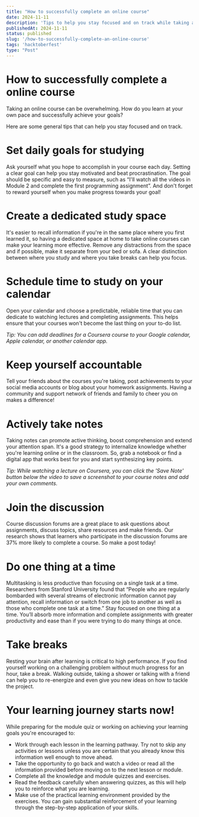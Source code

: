 ```yaml
---
title: "How to successfully complete an online course"
date: 2024-11-11
description: 'Tips to help you stay focused and on track while taking an online course.'
publishedAt: 2024-11-11
status: published
slug: '/how-to-successfully-complete-an-online-course'
tags: 'hacktoberfest'
type: "Post"
---
```


# How to successfully complete a online course

Taking an online course can be overwhelming. How do you learn at your own pace and successfully achieve your goals?

Here are some general tips that can help you stay focused and on track.

# **Set daily goals for studying**

Ask yourself what you hope to accomplish in your course each day. Setting a clear goal can help you stay motivated and beat procrastination. The goal should be specific and easy to measure, such as “I'll watch all the videos in Module 2 and complete the first programming assignment”. And don't forget to reward yourself when you make progress towards your goal!

# **Create a dedicated study space**

It's easier to recall information if you're in the same place where you first learned it, so having a dedicated space at home to take online courses can make your learning more effective. Remove any distractions from the space and if possible, make it separate from your bed or sofa. A clear distinction between where you study and where you take breaks can help you focus.

# **Schedule time to study on your calendar**

Open your calendar and choose a predictable, reliable time that you can dedicate to watching lectures and completing assignments. This helps ensure that your courses won't become the last thing on your to-do list.

*Tip: You can add deadlines for a Coursera course to your Google calendar, Apple calendar, or another calendar app.*

# **Keep yourself accountable**

Tell your friends about the courses you're taking, post achievements to your social media accounts or blog about your homework assignments. Having a community and support network of friends and family to cheer you on makes a difference!

# **Actively take notes**

Taking notes can promote active thinking, boost comprehension and extend your attention span. It's a good strategy to internalize knowledge whether you're learning online or in the classroom. So, grab a notebook or find a digital app that works best for you and start synthesizing key points.

*Tip: While watching a lecture on Coursera, you can click the 'Save Note' button below the video to save a screenshot to your course notes and add your own comments.*

# **Join the discussion**

Course discussion forums are a great place to ask questions about assignments, discuss topics, share resources and make friends. Our research shows that learners who participate in the discussion forums are 37% more likely to complete a course. So make a post today!

# **Do one thing at a time**

Multitasking is less productive than focusing on a single task at a time. Researchers from Stanford University found that “People who are regularly bombarded with several streams of electronic information cannot pay attention, recall information or switch from one job to another as well as those who complete one task at a time.” Stay focused on one thing at a time. You’ll absorb more information and complete assignments with greater productivity and ease than if you were trying to do many things at once.

# **Take breaks**

Resting your brain after learning is critical to high performance. If you find yourself working on a challenging problem without much progress for an hour, take a break. Walking outside, taking a shower or talking with a friend can help you to re-energize and even give you new ideas on how to tackle the project.

# **Your learning journey starts now!**

While preparing for the module quiz or working on achieving your learning goals you're encouraged to:

- Work through each lesson in the learning pathway. Try not to skip any activities or lessons unless you are certain that you already know this information well enough to move ahead.
- Take the opportunity to go back and watch a video or read all the information provided before moving on to the next lesson or module.
- Complete all the knowledge and module quizzes and exercises.
- Read the feedback carefully when answering quizzes, as this will help you to reinforce what you are learning.
- Make use of the practical learning environment provided by the exercises. You can gain substantial reinforcement of your learning through the step-by-step application of your skills.